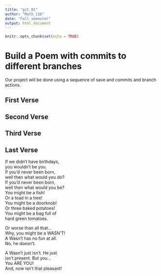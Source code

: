 ```yaml
---
title: "git_01"
author: "Math_116"
date: "Fall semester"
output: html_document
---
```


```r
knitr::opts_chunk$set(echo = TRUE)
```
# Build a Poem with commits to different branches
Our project will be done using a sequence of save and commits and branch actions.
<!-- Do not modify or change any text in "!--" bracketed areas such as this --- these are instructions to
you, if you change any of this the git program will notice it and compromise your git merging strategy !-->

## First Verse 
<!--Put the first five lines of a poem by Lewis Carrol in this section!-->

## Second Verse
<!--Put the first five lines of a poem by Robert Frost here!-->

## Third Verse
<!--Put the first two verses of The Walrus and the Carpenter here!-->

## Last Verse
<!--Put a short poem of your choice 8-20 lines,here!-->

If we didn’t have birthdays,    
you wouldn’t be you.    
If you’d never been born,    
well then what would you do?    
If you’d never been born,    
well then what would you be?    
You might be a fish!    
Or a toad in a tree!    
You might be a doorknob!    
Or three baked potatoes!    
You might be a bag full of    
hard green tomatoes.    
    
Or worse than all that…    
Why, you might be a WASN’T!    
A Wasn’t has no fun at all.    
No, he doesn’t.    
  
A Wasn’t just isn’t. He just    
isn’t present. But you…    
You ARE YOU!    
And, now isn’t that pleasant!  